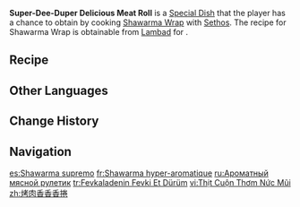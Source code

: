 {{Food Infobox
|id              = 108679
|description     = A subtle coarseness gives the pastry a satisfying, chewy texture. The grilled meat is seasoned in a way that makes it stand out from the usual recipes you'd find in a market, its delicious novelty taking your taste buds by storm. Sensing your desire for more, the unaffected youth sitting to one side gives you a wink and says: "Secret recipe &mdash; you won't find it anywhere else."
|type            = ATK-Boosting Dishes
|effectType      = ATK Up
|effect          = Increases all party members' ATK by '''114''' for 300s.
|eff_att1        = ATK
|quality         = 2
|character       = Sethos
|base            = Shawarma Wrap
}}
'''Super-Dee-Duper Delicious Meat Roll''' is a [[Special Dish]] that the player has a chance to obtain by cooking [[Shawarma Wrap]] with [[Sethos]]. The recipe for Shawarma Wrap is obtainable from [[Lambad]] for {{Item|Mora|x=2,500}}.

==Recipe==
{{Recipe
|type = Cooking
|character = Sethos
|Raw Meat = 2
|Flour = 2
|Spice = 1
|sort = Raw Meat;Flour;Spice
}}

==Other Languages==
{{Other Languages
|en       = Super-Dee-Duper Delicious Meat Roll
|zhs      = 烤肉香香香卷
|zhs_rm   = Kǎoròu Xiāng Xiāngxiāng Juǎn
|zht      = 烤肉香香香卷
|zht_rm   = Kǎoròu Xiāng Xiāngxiāng Juǎn
|zh_tl    = Supreme Delicious Barbecue Roll
|ja       = ウマウマシャワルマサンド
|ja_rm    = Umauma Shawaruma Sando
|ja_tl    = Yummy Shawarma Sandwiches
|ko       = 향기 뿜뿜 샤와르마
|ko_tl    = 
|es       = Shawarma supremo
|es_tl    = Supreme Shawarma
|fr       = Shawarma hyper-aromatique
|fr_tl    = Hyper-Aromatic Shawarma
|ru       = Ароматный мясной рулетик
|ru_tl    = Fragrant Meat Roll
|th       = Super-Dee-Duper Delicious Meat Roll
|vi       = Thịt Cuộn Thơm Nức Mũi
|vi_tl    = 
|de       = Gegrillte ki-ka-köstliche Fleischröllchen
|de_tl    = Grilled Dee-Daa-Delicious Meat Rolls
|id       = Super-Dee-Duper Delicious Meat Roll
|pt       = Rolinho de Carne Mega Gostoso
|pt_tl    = 
|tr       = Fevkaladenin Fevki Et Dürüm
|tr_tl    = 
|it       = Supershawarma delizioso
|it_tl    = Delicious Supershawarma
}}

==Change History==
{{Change History|4.7}}

==Navigation==
{{Food Navbox|type=Special Dishes}}

[[es:Shawarma supremo]]
[[fr:Shawarma hyper-aromatique]]
[[ru:Ароматный мясной рулетик]]
[[tr:Fevkaladenin Fevki Et Dürüm]]
[[vi:Thịt Cuộn Thơm Nức Mũi]]
[[zh:烤肉香香香捲]]